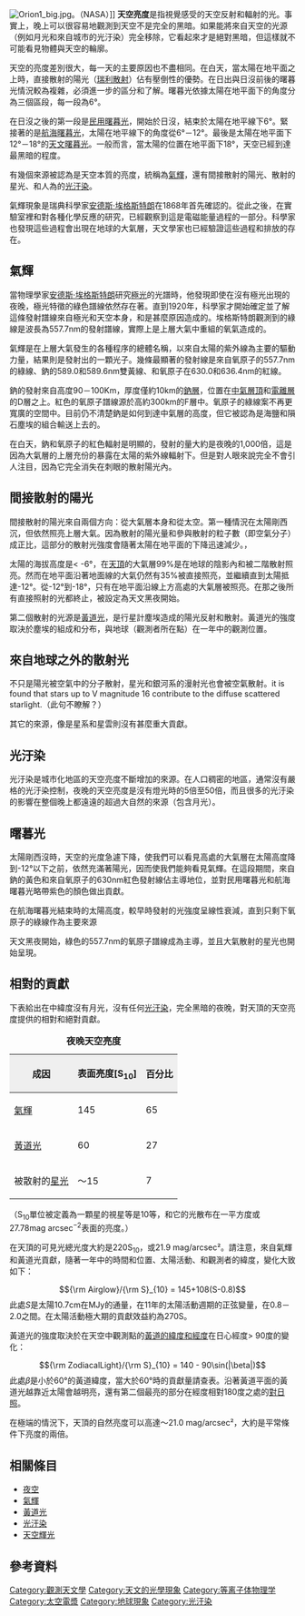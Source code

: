 {{Hatnote|這篇文章主要是關於[[夜空|'''夜晚'''天空]]的亮度。白天的情況請參考：[[天空漫射|天空漫射]]和[[瑞利散射|瑞利散射]]。}}

[[Image:Orion1_big.jpg|thumb]]。（NASA）]]
'''天空亮度'''是指視覺感受的天空反射和輻射的光。事實上，晚上可以很容易地觀測到天空不是完全的黑暗。如果能將來自天空的光源（例如月光和來自城市的光汙染）完全移除，它看起來才是絕對黑暗，但這樣就不可能看見物體與天空的輪廓。

天空的亮度差別很大，每一天的主要原因也不盡相同。在白天，當太陽在地平面之上時，直接散射的陽光（[[瑞利散射|瑞利散射]]）佔有壓倒性的優勢。在日出與日沒前後的曙暮光情況較為複雜，必須進一步的區分和了解。曙暮光依據太陽在地平面下的角度分為三個區段，每一段為6°。 

在日沒之後的第一段是[[曙暮光|民用曙暮光]]，開始於日沒，結束於太陽在地平線下6°。緊接著的是[[曙暮光|航海曙暮光]]，太陽在地平線下的角度從6°－12°。最後是太陽在地平面下12°－18°的[[曙暮光|天文曙暮光]]。一般而言，當太陽的位置在地平面下18°，天空已經到達最黑暗的程度。

有幾個來源被認為是天空本質的亮度，統稱為[[氣輝|氣輝]]，還有間接散射的陽光、散射的星光、和人為的[[光汙染|光汙染]]。

氣輝現象是瑞典科學家[[安德斯·埃格斯特朗|安德斯·埃格斯特朗]]在1868年首先確認的。從此之後，在實驗室裡和對各種化學反應的研究，已經觀察到這是電磁能量過程的一部分。科學家也發現這些過程會出現在地球的大氣層，天文學家也已經驗證這些過程和排放的存在。
== 氣輝 ==
當物理學家[[安德斯·埃格斯特朗|安德斯·埃格斯特朗]]研究[[極光|極光]]的光譜時，他發現即使在沒有極光出現的夜晚，極光特徵的綠色譜線依然存在著。直到1920年，科學家才開始確定並了解這條發射譜線來自極光和天空本身，和是甚麼原因造成的。埃格斯特朗觀測到的綠線是波長為557.7nm的發射譜線，實際上是上層大氣中重組的氧氣造成的。

氣輝是在上層大氣發生的各種程序的總體名稱，以來自太陽的紫外線為主要的驅動力量，結果則是發射出的一顆光子。幾條最顯著的發射線是來自氧原子的557.7nm的綠線、鈉的589.0和589.6nm雙黃線、和氧原子在630.0和636.4nm的紅線。

鈉的發射來自高度90－100Km，厚度僅約10km的[[鈉層|鈉層]]，位置在[[中氣層頂|中氣層頂]]和[[電離層|電離層]]的D層之上。紅色的氧原子譜線源於高約300km的F層中。氧原子的綠線案不再更寬廣的空間中。目前仍不清楚鈉是如何到達中氣層的高度，但它被認為是海鹽和隕石塵埃的組合輸送上去的。 

在白天，鈉和氧原子的紅色輻射是明顯的，發射的量大約是夜晚的1,000倍，這是因為大氣層的上層充份的暴露在太陽的紫外線輻射下。但是對人眼來說完全不會引人注目，因為它完全消失在刺眼的散射陽光內。

== 間接散射的陽光 ==
<!-- 檔案不存在 [[Image:Illuminated-arimass.png|250px]] ，可從英文維基百科取得 -->
間接散射的陽光來自兩個方向：從大氣層本身和從太空。第一種情況在太陽剛西沉，但依然照亮上層大氣。因為散射的陽光量和參與散射的粒子數（即空氣分子）成正比，這部分的散射光強度會隨著太陽在地平面的下降迅速減少。， 

太陽的海拔高度是< -6°，在[[天頂|天頂]]的大氣層99%是在地球的陰影內和被二階散射照亮。然而在地平面沿著地面線的大氣仍然有35%被直接照亮，並繼續直到太陽抵達-12°。從-12°到-18°，只有在地平面沿線上方高處的大氣層被照亮。在那之後所有直接照射的光都終止，被設定為天文黑夜開始。

第二個散射的光源是[[黃道光|黃道光]]，是行星計塵埃造成的陽光反射和散射。黃道光的強度取決於塵埃的組成和分布，與地球（觀測者所在點）在一年中的觀測位置。

== 來自地球之外的散射光 ==
不只是陽光被空氣中的分子散射，星光和銀河系的漫射光也會被空氣散射。it is found that stars up to V magnitude 16 contribute to the diffuse scattered starlight.（此句不瞭解？） 

其它的來源，像是星系和星雲則沒有甚麼重大貢獻。

== 光汙染 ==
{{Main|光汙染|夜空亮度}}
光汙染是城市化地區的天空亮度不斷增加的來源。在人口稠密的地區，通常沒有嚴格的光汙染控制，夜晚的天空亮度是沒有燈光時的5倍至50倍，而且很多的光汙染的影響在整個晚上都遠遠的超過大自然的來源（包含月光）。

== 曙暮光 ==
太陽剛西沒時，天空的光度急遽下降，使我們可以看見高處的大氣層在太陽高度降到-12°以下之前，依然充滿著陽光，因而使我們能夠看見氣輝。在這段期間，來自鈉的黃色和來自氧原子的630nm紅色發射線佔主導地位，並對民用曙暮光和航海曙暮光略帶紫色的顏色做出貢獻。

在航海曙暮光結束時的太陽高度，較早時發射的光強度呈線性衰減，直到只剩下氧原子的綠線作為主要來源 

天文黑夜開始，綠色的557.7nm的氧原子譜線成為主導，並且大氣散射的星光也開始呈現。

== 相對的貢獻 ==
下表給出在中緯度沒有月光，沒有任何[[光汙染|光汙染]]，完全黑暗的夜晚，對天頂的天空亮度提供的相對和絕對貢獻。

{| class="wikitable" style="text-align:center;border-collapse:collapse;" cellpadding="2"
|+ '''夜晚天空亮度'''
|-
! style="background:#efefef;" | 成因
! style="background:#efefef;" | 表面亮度[S<sub>10</sub>]
! style="background:#efefef;" | 百分比
|- 
| [[氣輝|氣輝]]
| 145
| 65
|-
| [[黃道光|黃道光]]
| 60
| 27
|-
| 被散射的[[星光|星光]]
| 〜15
| 7
|}

（S<sub>10</sub>單位被定義為一顆星的視星等是10等，和它的光散布在一平方度或27.78mag arcsec<sup>−2</sup>表面的亮度。）

在天頂的可見光總光度大約是220S<sub>10</sub>，或21.9 mag/arcsec²。請注意，來自氣輝和黃道光貢獻，隨著一年中的時間和位置、太陽活動、和觀測者的緯度，變化大致如下：

:<math> {\rm Airglow}/{\rm S}_{10} = 145+108(S-0.8)</math>
此處''S''是太陽10.7cm在MJy的通量，在11年的太陽活動週期的正弦變量，在0.8－2.0之間。在太陽活動極大期的貢獻效益約為270S。

黃道光的強度取決於在天空中觀測點的[[黃道坐標系|黃道的緯度和經度]]在日心經度> 90度的變化：

:<math> {\rm ZodiacalLight}/{\rm S}_{10} = 140 - 90\sin(|\beta|)</math> 
此處''β''是小於60°的黃道緯度，當大於60°時的貢獻量請查表。沿著黃道平面的黃道光越靠近太陽會越明亮，還有第二個最亮的部分在經度相對180度之處的[[對日照|對日照]]。

在極端的情況下，天頂的自然亮度可以高達〜21.0 mag/arcsec²，大約是平常條件下亮度的兩倍。
 
== 相關條目 ==
*[[夜空|夜空]]
*[[氣輝|氣輝]]
*[[黃道光|黃道光]]
*[[光汙染|光汙染]]
*[[天空輝光|天空輝光]]

== 參考資料 ==
{{reflist}}

[[Category:觀測天文學|Category:觀測天文學]]
[[Category:天文的光學現象|Category:天文的光學現象]]
[[Category:等离子体物理学|Category:等离子体物理学]]
[[Category:太空電漿|Category:太空電漿]]
[[Category:地球現象|Category:地球現象]]
[[Category:光汙染|Category:光汙染]]